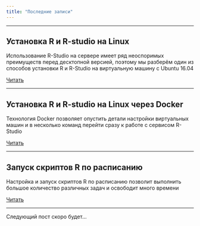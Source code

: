 ```yaml
---
title: "Последние записи"
---
```


*** 

## Установка R и R-studio на Linux

Использование R-Studio на сервере имеет ряд неоспоримых преимуществ перед десктопной версией, поэтому мы разберём один из способов установки R и R-Studio на виртуальную машину с Ubuntu 16.04

[Читать](r-linux.html)

*** 

## Установка R и R-studio на Linux через Docker

Технология Docker позволяет опустить детали настройки виртуальных машин и в несколько команд перейти сразу к работе с сервисом R-Studio

[Читать](r-docker.html)

*** 

## Запуск скриптов R по расписанию

Настройка и запуск скриптов R по расписанию позволит выполнить большое количество различных задач и освободит много времени
 
[Читать](r-cron.html)

***

Следующий пост скоро будет...